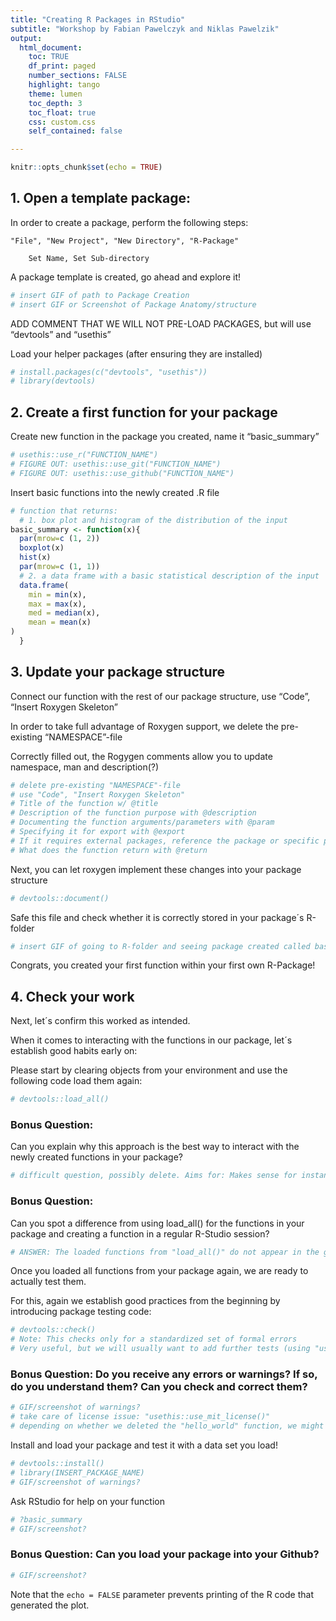 ---
title: "Creating R Packages in RStudio"
subtitle: "Workshop by Fabian Pawelczyk and Niklas Pawelzik"
output: 
  html_document:
    toc: TRUE
    df_print: paged
    number_sections: FALSE
    highlight: tango
    theme: lumen
    toc_depth: 3
    toc_float: true
    css: custom.css 
    self_contained: false

---

```{r setup, include=FALSE}
knitr::opts_chunk$set(echo = TRUE)
```

## 1. Open a template package:

In order to create a package, perform the following steps:

    "File", "New Project", "New Directory", "R-Package"

        Set Name, Set Sub-directory

A package template is created, go ahead and explore it!

```{r}
# insert GIF of path to Package Creation
# insert GIF or Screenshot of Package Anatomy/structure 
```

ADD COMMENT THAT WE WILL NOT PRE-LOAD PACKAGES, but will use "devtools" and "usethis"

Load your helper packages (after ensuring they are installed)

```{r}
# install.packages(c("devtools", "usethis"))
# library(devtools)
```

## 2. Create a first function for your package

Create new function in the package you created, name it "basic_summary"

```{r}
# usethis::use_r("FUNCTION_NAME")
# FIGURE OUT: usethis::use_git("FUNCTION_NAME")
# FIGURE OUT: usethis::use_github("FUNCTION_NAME")
```

Insert basic functions into the newly created .R file

```{r}
# function that returns:
  # 1. box plot and histogram of the distribution of the input
basic_summary <- function(x){
  par(mrow=c (1, 2))
  boxplot(x)
  hist(x)
  par(mrow=c (1, 1))
  # 2. a data frame with a basic statistical description of the input
  data.frame(
    min = min(x),
    max = max(x),
    med = median(x),
    mean = mean(x)
)
  }
```

## 3. Update your package structure

Connect our function with the rest of our package structure, use "Code", "Insert Roxygen Skeleton"

In order to take full advantage of Roxygen support, we delete the pre-existing "NAMESPACE"-file

Correctly filled out, the Rogygen comments allow you to update namespace, man and description(?)

```{r}
# delete pre-existing "NAMESPACE"-file
# use "Code", "Insert Roxygen Skeleton"
# Title of the function w/ @title
# Description of the function purpose with @description
# Documenting the function arguments/parameters with @param
# Specifying it for export with @export
# If it requires external packages, reference the package or specific package functions with @import and @importFrom
# What does the function return with @return
```

Next, you can let roxygen implement these changes into your package structure

```{r}
# devtools::document()
```

Safe this file and check whether it is correctly stored in your package´s R-folder

```{r}
# insert GIF of going to R-folder and seeing package created called basic_summary.R
```

Congrats, you created your first function within your first own R-Package!

## 4. Check your work

Next, let´s confirm this worked as intended.

When it comes to interacting with the functions in our package, let´s establish good habits early on:

Please start by clearing objects from your environment and use the following code load them again:

```{r}
# devtools::load_all()
```

### Bonus Question:
Can you explain why this approach is the best way to interact with the newly created functions in your package?

```{r}
# difficult question, possibly delete. Aims for: Makes sense for instance when we use a lot of functions in our package, ensure interactions and links between functions work as intended
```

### Bonus Question:
Can you spot a difference from using load_all() for the functions in your package and creating a function in a regular R-Studio session?

```{r}
# ANSWER: The loaded functions from "load_all()" do not appear in the global environment 
```

Once you loaded all functions from your package again, we are ready to actually test them.

For this, again we establish good practices from the beginning by introducing package testing code:

```{r}
# devtools::check()
# Note: This checks only for a standardized set of formal errors
# Very useful, but we will usually want to add further tests (using "usethis::use_testthat()") that ensure our function works in the specific way we intended. Limited time, we cannot cover this part in this workshop 
```

### Bonus Question: Do you receive any errors or warnings? If so, do you understand them? Can you check and correct them?

```{r}
# GIF/screenshot of warnings?
# take care of license issue: "usethis::use_mit_license()"
# depending on whether we deleted the "hello_world" function, we might get an error message
```

Install and load your package and test it with a data set you load!

```{r}
# devtools::install() 
# library(INSERT_PACKAGE_NAME)
# GIF/screenshot of warnings?
```

Ask RStudio for help on your function

```{r}
# ?basic_summary
# GIF/screenshot?
```

### Bonus Question: Can you load your package into your Github?

```{r}
# GIF/screenshot?
```

Note that the `echo = FALSE` parameter prevents printing of the R code that generated the plot.
